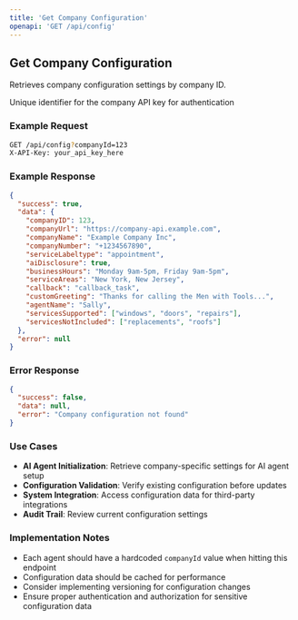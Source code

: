 ```yaml
---
title: 'Get Company Configuration'
openapi: 'GET /api/config'
---
```


## Get Company Configuration

Retrieves company configuration settings by company ID.

<ParamField path="query" type="string" name="companyId" required>
  Unique identifier for the company
</ParamField>

<ParamField path="header" type="string" name="X-API-Key" required>
  API key for authentication
</ParamField>

### Example Request

```bash
GET /api/config?companyId=123
X-API-Key: your_api_key_here
```

### Example Response

```json
{
  "success": true,
  "data": {
    "companyID": 123,
    "companyUrl": "https://company-api.example.com",
    "companyName": "Example Company Inc",
    "companyNumber": "+1234567890",
    "serviceLabeltype": "appointment",
    "aiDisclosure": true,
    "businessHours": "Monday 9am-5pm, Friday 9am-5pm",
    "serviceAreas": "New York, New Jersey",
    "callback": "callback_task",
    "customGreeting": "Thanks for calling the Men with Tools...",
    "agentName": "Sally",
    "servicesSupported": ["windows", "doors", "repairs"],
    "servicesNotIncluded": ["replacements", "roofs"]
  },
  "error": null
}
```

### Error Response

```json
{
  "success": false,
  "data": null,
  "error": "Company configuration not found"
}
```

### Use Cases

- **AI Agent Initialization**: Retrieve company-specific settings for AI agent setup
- **Configuration Validation**: Verify existing configuration before updates
- **System Integration**: Access configuration data for third-party integrations
- **Audit Trail**: Review current configuration settings

### Implementation Notes

- Each agent should have a hardcoded `companyId` value when hitting this endpoint
- Configuration data should be cached for performance
- Consider implementing versioning for configuration changes
- Ensure proper authentication and authorization for sensitive configuration data
